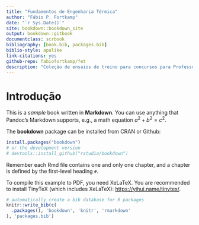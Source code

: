 ```yaml
--- 
title: "Fundamentos de Engenharia Térmica"
author: "Fábio P. Fortkamp"
date: "`r Sys.Date()`"
site: bookdown::bookdown_site
output: bookdown::gitbook
documentclass: scrbook
bibliography: [book.bib, packages.bib]
biblio-style: apalike
link-citations: yes
github-repo: fabiofortkamp/fet
description: "Coleção de ensaios de treino para concursos para Professor do Magistério de Ensino Superior na área de Engenharia Térmica"
---
```


# Introdução

This is a _sample_ book written in **Markdown**. You can use anything that Pandoc's Markdown supports, e.g., a math equation $a^2 + b^2 = c^2$.

The **bookdown** package can be installed from CRAN or Github:

```r
install.packages("bookdown")
# or the development version
# devtools::install_github("rstudio/bookdown")
```

Remember each Rmd file contains one and only one chapter, and a chapter is defined by the first-level heading `#`.

To compile this example to PDF, you need XeLaTeX. You are recommended to install TinyTeX (which includes XeLaTeX): <https://yihui.name/tinytex/>.

```r
# automatically create a bib database for R packages
knitr::write_bib(c(
  .packages(), 'bookdown', 'knitr', 'rmarkdown'
), 'packages.bib')
```
